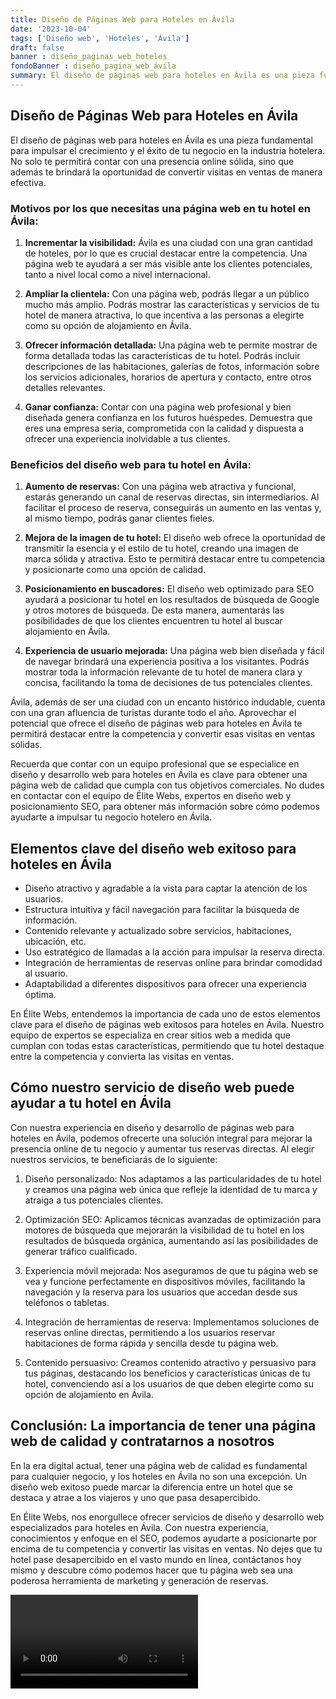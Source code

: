 ```yaml
---
title: Diseño de Páginas Web para Hoteles en Ávila
date: '2023-10-04'
tags: ['Diseño web', 'Hoteles', 'Ávila']
draft: false
banner : diseño_paginas_web_hoteles
fondoBanner : diseño_pagina_web_ávila
summary: El diseño de páginas web para hoteles en Ávila es una pieza fundamental para impulsar el crecimiento y el éxito de tu negocio en la industria hotelera. No solo te permitirá contar con una presencia online sólida, sino que además te brindará la oportunidad de convertir visitas en ventas de manera efectiva.
---
```


## Diseño de Páginas Web para Hoteles en Ávila

El diseño de páginas web para hoteles en Ávila es una pieza fundamental para impulsar el crecimiento y el éxito de tu negocio en la industria hotelera. No solo te permitirá contar con una presencia online sólida, sino que además te brindará la oportunidad de convertir visitas en ventas de manera efectiva.

### Motivos por los que necesitas una página web en tu hotel en Ávila:

1. **Incrementar la visibilidad:** Ávila es una ciudad con una gran cantidad de hoteles, por lo que es crucial destacar entre la competencia. Una página web te ayudará a ser más visible ante los clientes potenciales, tanto a nivel local como a nivel internacional.

2. **Ampliar la clientela:** Con una página web, podrás llegar a un público mucho más amplio. Podrás mostrar las características y servicios de tu hotel de manera atractiva, lo que incentiva a las personas a elegirte como su opción de alojamiento en Ávila.

3. **Ofrecer información detallada:** Una página web te permite mostrar de forma detallada todas las características de tu hotel. Podrás incluir descripciones de las habitaciones, galerías de fotos, información sobre los servicios adicionales, horarios de apertura y contacto, entre otros detalles relevantes.

4. **Ganar confianza:** Contar con una página web profesional y bien diseñada genera confianza en los futuros huéspedes. Demuestra que eres una empresa seria, comprometida con la calidad y dispuesta a ofrecer una experiencia inolvidable a tus clientes.

### Beneficios del diseño web para tu hotel en Ávila:

1. **Aumento de reservas:** Con una página web atractiva y funcional, estarás generando un canal de reservas directas, sin intermediarios. Al facilitar el proceso de reserva, conseguirás un aumento en las ventas y, al mismo tiempo, podrás ganar clientes fieles.

2. **Mejora de la imagen de tu hotel:** El diseño web ofrece la oportunidad de transmitir la esencia y el estilo de tu hotel, creando una imagen de marca sólida y atractiva. Esto te permitirá destacar entre tu competencia y posicionarte como una opción de calidad.

3. **Posicionamiento en buscadores:** El diseño web optimizado para SEO ayudará a posicionar tu hotel en los resultados de búsqueda de Google y otros motores de búsqueda. De esta manera, aumentarás las posibilidades de que los clientes encuentren tu hotel al buscar alojamiento en Ávila.

4. **Experiencia de usuario mejorada:** Una página web bien diseñada y fácil de navegar brindará una experiencia positiva a los visitantes. Podrás mostrar toda la información relevante de tu hotel de manera clara y concisa, facilitando la toma de decisiones de tus potenciales clientes.

Ávila, además de ser una ciudad con un encanto histórico indudable, cuenta con una gran afluencia de turistas durante todo el año. Aprovechar el potencial que ofrece el diseño de páginas web para hoteles en Ávila te permitirá destacar entre la competencia y convertir esas visitas en ventas sólidas.

Recuerda que contar con un equipo profesional que se especialice en diseño y desarrollo web para hoteles en Ávila es clave para obtener una página web de calidad que cumpla con tus objetivos comerciales. No dudes en contactar con el equipo de Élite Webs, expertos en diseño web y posicionamiento SEO, para obtener más información sobre cómo podemos ayudarte a impulsar tu negocio hotelero en Ávila.

<GifSeo />

<Cta />

## Elementos clave del diseño web exitoso para hoteles en Ávila

- Diseño atractivo y agradable a la vista para captar la atención de los usuarios.
- Estructura intuitiva y fácil navegación para facilitar la búsqueda de información.
- Contenido relevante y actualizado sobre servicios, habitaciones, ubicación, etc.
- Uso estratégico de llamadas a la acción para impulsar la reserva directa.
- Integración de herramientas de reservas online para brindar comodidad al usuario.
- Adaptabilidad a diferentes dispositivos para ofrecer una experiencia óptima.

En Élite Webs, entendemos la importancia de cada uno de estos elementos clave para el diseño de páginas web exitosos para hoteles en Ávila. Nuestro equipo de expertos se especializa en crear sitios web a medida que cumplan con todas estas características, permitiendo que tu hotel destaque entre la competencia y convierta las visitas en ventas.

## Cómo nuestro servicio de diseño web puede ayudar a tu hotel en Ávila

Con nuestra experiencia en diseño y desarrollo de páginas web para hoteles en Ávila, podemos ofrecerte una solución integral para mejorar la presencia online de tu negocio y aumentar tus reservas directas. Al elegir nuestros servicios, te beneficiarás de lo siguiente:

1. Diseño personalizado: Nos adaptamos a las particularidades de tu hotel y creamos una página web única que refleje la identidad de tu marca y atraiga a tus potenciales clientes.

2. Optimización SEO: Aplicamos técnicas avanzadas de optimización para motores de búsqueda que mejorarán la visibilidad de tu hotel en los resultados de búsqueda orgánica, aumentando así las posibilidades de generar tráfico cualificado.

3. Experiencia móvil mejorada: Nos aseguramos de que tu página web se vea y funcione perfectamente en dispositivos móviles, facilitando la navegación y la reserva para los usuarios que accedan desde sus teléfonos o tabletas.

4. Integración de herramientas de reserva: Implementamos soluciones de reservas online directas, permitiendo a los usuarios reservar habitaciones de forma rápida y sencilla desde tu página web.

5. Contenido persuasivo: Creamos contenido atractivo y persuasivo para tus páginas, destacando los beneficios y características únicas de tu hotel, convenciendo así a los usuarios de que deben elegirte como su opción de alojamiento en Ávila.

## Conclusión: La importancia de tener una página web de calidad y contratarnos a nosotros

En la era digital actual, tener una página web de calidad es fundamental para cualquier negocio, y los hoteles en Ávila no son una excepción. Un diseño web exitoso puede marcar la diferencia entre un hotel que se destaca y atrae a los viajeros y uno que pasa desapercibido.

En Élite Webs, nos enorgullece ofrecer servicios de diseño y desarrollo web especializados para hoteles en Ávila. Con nuestra experiencia, conocimientos y enfoque en el SEO, podemos ayudarte a posicionarte por encima de tu competencia y convertir las visitas en ventas. No dejes que tu hotel pase desapercibido en el vasto mundo en línea, contáctanos hoy mismo y descubre cómo podemos hacer que tu página web sea una poderosa herramienta de marketing y generación de reservas.

<Video />

<CtaBot job='Hoteles' city='Ávila'/>

<Gmaps query='Ávila+españa+maps' />